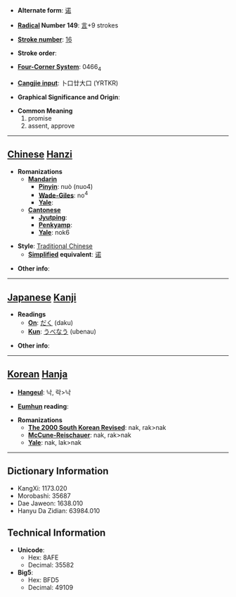 * '''Alternate form''': [[诺]]

* '''[[Wiktionary:Chinese radical index| Radical]] Number 149''': [[Wiktionary:Chinese radical index 言|言]]+9 strokes

* '''[[Wiktionary:Chinese total strokes index|Stroke number]]''': [[Wiktionary:Chinese total strokes index 16|16]]

* '''Stroke order''': 

* '''[[Wiktionary:Chinese four corner index|Four-Corner System]]''': 0466<sub>4</sub>

* '''[[Wiktionary:Chinese Cangjie index|Cangjie input]]''': 卜口廿大口 (YRTKR)

* '''Graphical Significance and Origin''': 

* '''Common Meaning'''
*#promise
*# assent, approve


----

== [[Chinese]] [[Hanzi]] ==

* '''Romanizations'''
** '''[[Mandarin]]'''
*** '''[[Pinyin]]''': nuò (nuo4)
*** '''[[Wade-Giles]]''': no<sup>4</sup>
*** '''[[Yale]]''': 
** '''[[Cantonese]]'''
*** '''[[Jyutping]]''':
*** '''[[Penkyamp]]''': 
*** '''[[Yale]]''': nok6

* '''Style''': [[Traditional Chinese]] 
** '''[[Simplified Chinese|Simplified]] equivalent''': [[诺]]

* '''Other info''': 

----

== [[Japanese]] [[Kanji]] ==

* '''Readings'''
** '''[[On]]''': [[だく]] (daku)
** '''[[Kun]]''': [[うべなう]] (ubenau)

* '''Other info''':  

----

== [[Korean]] [[Hanja]] ==

* '''[[Hangeul]]''': 낙, 락>낙

* '''[[Eumhun]] reading''': 

* '''Romanizations'''
** '''[[The 2000 South Korean Revised Romanization|The 2000 South Korean Revised]]''': nak, rak>nak
** '''[[McCune-Reischauer]]''': nak, rak>nak
** '''[[Yale]]''': nak, lak>nak

----

== Dictionary Information ==

* KangXi: 1173.020
* Morobashi: 35687
* Dae Jaweon: 1638.010
* Hanyu Da Zidian: 63984.010

== Technical Information ==

* '''Unicode''':
** Hex: 8AFE
** Decimal: 35582
* '''Big5''':
** Hex: BFD5
** Decimal: 49109